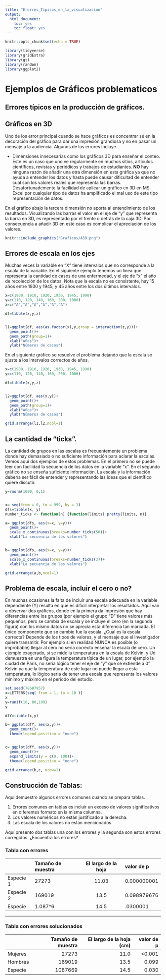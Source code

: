 ```yaml
---
title: "Erorres_Tipicos_en_la_visualizacion"
output: 
  html_document:
    toc: yes
    toc_float: yes
---
```


```r
knitr::opts_chunk$set(echo = TRUE)
```


```r
library(tidyverse)
library(gridExtra)
library(gt)
library(random)
library(ggplot2)
```

# Ejemplos de Gráficos problematicos


## Errores típicos en la producción de gráficos. 

## Gráficos en 3D

Uno de los error principal cuando se hace gráficos es concentrar sé en la decoración del gráfico para dar una impresión grandiosa y no en pasar un mensaje a la audiencia. Algunos de los errores incluye.  

 * Dimensiones innecesarias como los gráficos 3D para enseñar el conteo.  Este es un caso que uno ve regularmente en muchos sitios, artículos científicos, revistas y periódicos y trabajos de estudiantes.  **NO** hay ninguna razón de añadir una otra dimensión en esta gráfica ya que no ayuda a entender los datos y hasta puede causar dificultad de entender cual son los valores reales que representa las barras.  Desafortunademente la facilidad de aplicar un gráfico en 3D en MS Excel por cualquier tipo de datos ha amplificado el mal uso de este tipo representación de datos.   
 
 En el gráfico abajo la tercera dimensión no aporta al entendimiento de los resultados.  Visualizando las barras el valor en el eje de "y" que representa la barra en 3D, es representado por el frente o detrás de la caja 3D.  Por consecuencia a añadir 3D en este caso es complicar el apreciación de los valores.  

 
```r
knitr::include_graphics("Graficos/A3D.png")
```
 
 


## Errores de escala en los ejes

Muchas veces la variable en "X" tiene intervalos que no corresponde a la escala de la variable. En el siguiente ejemplo tenemos un linea que representa la cantidad de casos de una enfermedad, y el eje de "x" el año de recolección de los datos.  Nota que la escala no es consistente, hay 15 años entre 1930 y 1945, y 45 años entre los dos últimos intervalos. 


```r

x=c(1900, 1910, 1920, 1930, 1945, 1990)
y=c(110, 120, 140, 160, 200, 1000)
z=c("A","A","A","A","A","A")

df=tibble(x,y,z)


l1=ggplot(df, aes(as.factor(x),y,group = interaction(z,y)))+
  geom_point()+
  geom_path(group=1)+
  xlab("Años")+
  ylab("Números de casos")

```

En el siguiente gráfico se resuelve el problema dejando que la escala se ajuste a los intervalos correctos de años.  


```r

x=c(1900, 1910, 1920, 1930, 1945, 1990)
y=c(110, 120, 140, 160, 200, 1000)

df=tibble(x,y,z)


l2=ggplot(df, aes(x,y))+
  geom_point()+
  geom_path(group=1)+
  xlab("Años")+
  ylab("Números de casos")

grid.arrange(l1,l2,ncol=1)
```

##  La cantidad de "ticks".

La cantidad de grupos en las escalas es frecuentemente un problema donde hay demasiado o no suficiente información para aclarar la escalas.  Vemos aquí dos ejemplos de estos problemas. En el primero no se puede leer con facilidad la secuencia de los datos en la variable "x". En el segundo gráfico no se enseña suficiente información. La escala y la información debería ser fácil de entender y representando las ideas que el científico quiere discutir. 


```r

y=rnorm(1000, 0,1)


x= seq(from = 0, to = 999, by = 1)
dfs=tibble(x, y)
number_ticks <- function(n) {function(limits) pretty(limits, n)}

a= ggplot(dfs, aes(x=x, y=y))+
  geom_point()+
  scale_x_continuous(breaks=number_ticks(50))+
  xlab("La secuencia de los valores")


b= ggplot(dfs, aes(x=x, y=y))+
  geom_point()+
  scale_x_continuous(breaks=number_ticks(3))+
  xlab("La secuencia de los valores")
```

```r
grid.arrange(a,b,ncol=1)
```


## Problema de escala, incluir el cero o no?


En muchas ocasiones la falta de incluir una escala adecuada en la variable dependiente (Y) resulta en que es difícil interpretar los resultados.  Aquí van a observar dos gráficos, donde en la primera da impresión que hay diferencias entre los grupos (por ejemplo el grupo "D" tiene valores más pequeños, pero se cambia de escala y se incluye el cero (en la segunda figura) con los mismo datos no se aprecia esta diferencia tan marcada. El único componente que se cambio fue la escala. ¿Cual es la escala correcta? Depende de los tipos de valores, y el mensaje que el investigador quiere transmitir.   Por ejemplo si en realidad NUNCA es posible (o improbable) llegar al cero no seria correcto enseñar la escala de cero.   Un ejemplo exagerado, si se mide la temperatura en la escala de Kelvin, y Ud demuestra en una figura la temperatura típica de un lugar, por ejemplo la ciudad de Paris, no seria lógico tener el eje de "y" que se extiende a 0° Kelvin ya que la temperatura de este lugar no puede llegar a esta temperatura, lo lógico seria de tener una escala que representa los valores mínimo y máximo en el periodo del estudio.        



```r
set.seed(78687957)
x=LETTERS[seq( from = 1, to = 10 )]
x
y=runif(10, 80,100)
y

dfY=tibble(x,y)

b= ggplot(dfY, aes(x,y))+
  geom_count()+
  theme(legend.position = "none")


c= ggplot(dfY, aes(x,y))+
  geom_count()+
  expand_limits(y = c(0, 100))+
  theme(legend.position = "none")
```

```r

grid.arrange(b,c, nrow=1)
```


## Construcción de Tablas:

Aquí demuestro algunos errores comunes cuando se prepara tablas.  

  1. Errores comunes en tablas es incluir un exceso de valores significativos en diferentes formato en la misma columna.
  2. Los valores numéricos no están justificado a la derecha.
  3. Las escala de los valores no están mencionados.
  
  Aquí presento dos tablas una con los errores y la segunda son estos errores corregidos. ¿Encuentra los errores?  
  
  
### Tabla con errores 
  
|         | Tamaño de muestra | El largo de la hoja | valor de p  |
|---------|:-------|:--------:|:-------------|
| Especie 1 | 27273 |  11.03  | 0.000000001 |
| Especie 2 | 169019 | 13.5  | 0.098979676 |
| Especie  | 1.087^6 | 14.5  | .0300001 |

***

### Tabla con errores solucionados

|         | Tamaño de muestra | El largo de la hoja (cm) | valor de p  |
|:---------|-------:|--------:|-------------:|
| Mujeres | 27273 | 11.0  | <0.001 |
| Hombres | 169019 | 13.5 | 0.099 |
| Especie  | 1087669 | 14.5  | 0.030 |